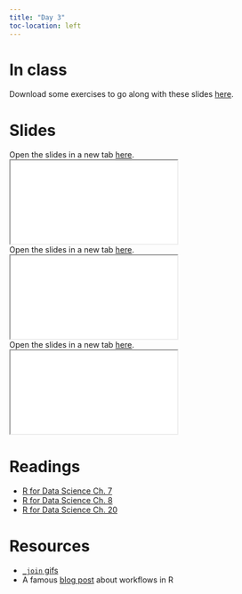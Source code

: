 ```yaml
---
title: "Day 3"
toc-location: left
---
```

# In class

Download some exercises to go along with these slides [here](exercises/_exercises_day_3.qmd).

# Slides

Open the slides in a new tab [here](slides/data-files.html).
<div>
```{=html}
<iframe class="slide-deck" src="slides/data-files.html" target="_blank"></iframe>
```

</div>

Open the slides in a new tab [here](slides/joins.html).
<div>
```{=html}
<iframe class="slide-deck" src="slides/joins.html" target="_blank"></iframe>
```

</div>

Open the slides in a new tab [here](slides/summarize.html).
<div>
```{=html}
<iframe class="slide-deck" src="slides/summarize.html" target="_blank"></iframe>
```

</div>

# Readings

- [R for Data Science Ch. 7](https://r4ds.hadley.nz/workflow-scripts.html)
- [R for Data Science Ch. 8](https://r4ds.hadley.nz/data-import.html)
- [R for Data Science Ch. 20](https://r4ds.hadley.nz/joins.html)

# Resources

- [`_join` gifs](https://github.com/gadenbuie/tidyexplain#mutating-joins)
- A famous [blog post](https://www.tidyverse.org/blog/2017/12/workflow-vs-script/) about workflows in R
